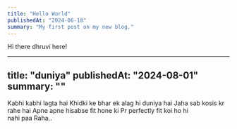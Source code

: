 ```yaml
---
title: "Hello World"
publishedAt: "2024-06-18"
summary: "My first post on my new blog."
---
```


Hi there dhruvi here!

---
title: "duniya"
publishedAt: "2024-08-01"
summary: ""
---

Kabhi kabhi lagta hai 
Khidki ke bhar ek alag hi duniya hai 
Jaha sab kosis kr rahe hai 
Apne apne hisabse fit hone ki 
Pr perfectly fit koi ho hi nahi paa Raha..
